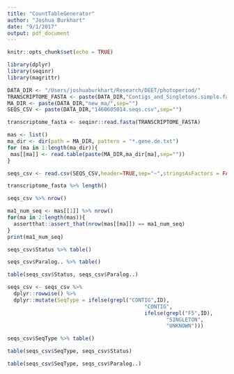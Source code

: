 ```yaml
---
title: "CountTableGenerator"
author: "Joshua Burkhart"
date: "9/1/2017"
output: pdf_document
---
```


```r
knitr::opts_chunk$set(echo = TRUE)
```

```r
library(dplyr)
library(seqinr)
library(magrittr)
```

```r
DATA_DIR <- "/Users/joshuaburkhart/Research/DEET/photoperiod/"
TRANSCRIPTOME_FASTA <- paste(DATA_DIR,"Contigs_and_Singletons.simple.fasta",sep="")
MA_DIR <- paste(DATA_DIR,"new_ma/",sep="")
SEQS_CSV <- paste(DATA_DIR,"1460605014.seqs.csv",sep="")
```

```r
transcriptome_fasta <- seqinr::read.fasta(TRANSCRIPTOME_FASTA)

mas <- list()
ma_dir <- dir(path = MA_DIR, pattern = "*.gene.de.txt")
for (ma in 1:length(ma_dir)){
 mas[[ma]] <- read.table(paste(MA_DIR,ma_dir[ma],sep=""))
}

seqs_csv <- read.csv(SEQS_CSV,header=TRUE,sep="~",stringsAsFactors = FALSE)
```

```r

transcriptome_fasta %>% length()

seqs_csv %>% nrow()

ma1_num_seq <- mas[[1]] %>% nrow()
for(ma in 2:length(mas)){
  assertthat::assert_that(nrow(mas[[ma]]) == ma1_num_seq)
}
print(ma1_num_seq)

seqs_csv$Status %>% table()

seqs_csv$Paralog.. %>% table()

table(seqs_csv$Status, seqs_csv$Paralog..)

seqs_csv <- seqs_csv %>% 
  dplyr::rowwise() %>%
  dplyr::mutate(SeqType = ifelse(grepl("CONTIG",ID),
                                            "CONTIG",
                                            ifelse(grepl("F5",ID),
                                                   "SINGLETON",
                                                   "UNKNOWN")))

seqs_csv$SeqType %>% table()

table(seqs_csv$SeqType, seqs_csv$Status)

table(seqs_csv$SeqType, seqs_csv$Paralog..)
```